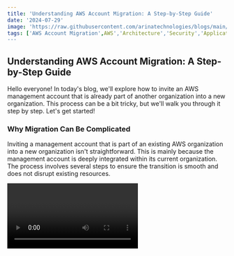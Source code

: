 ```yaml
---
title: 'Understanding AWS Account Migration: A Step-by-Step Guide'
date: '2024-07-29'
image: 'https://raw.githubusercontent.com/arinatechnologies/blogs/main/images/awsaccountmigration.webp'
tags: ['AWS Account Migration',AWS','Architecture','Security','Application/Data','Cost Optimization','Account Migration']
---
```


## Understanding AWS Account Migration: A Step-by-Step Guide

Hello everyone! In today's blog, we'll explore how to invite an AWS management account that is already part of another organization into a new organization. This process can be a bit tricky, but we'll walk you through it step by step. Let's get started!

### Why Migration Can Be Complicated

Inviting a management account that is part of an existing AWS organization into a new organization isn't straightforward. This is mainly because the management account is deeply integrated within its current organization. The process involves several steps to ensure the transition is smooth and does not disrupt existing resources.

<Video id="XoP8OkebjSk" title="Understanding AWS Account Migration: A Step-by-Step Guide" />

### Step-by-Step Process

#### 1. **Understanding the Current Setup**
![Current Setup](https://raw.githubusercontent.com/arinatechnologies/blogs/51ce31fcb238c54792ca31a4b414d2191ec9c528/images/awsaccountmigrationblogimages/currentsetup.webp)
You have an AWS account (Account A) that you wish to invite into a new organization. However, this account is a management account and is already part of another organization. 

#### 2. **Sending the Invitation**
![Sending the Invitation](https://raw.githubusercontent.com/arinatechnologies/blogs/51ce31fcb238c54792ca31a4b414d2191ec9c528/images/awsaccountmigrationblogimages/sendinginvitation.webp)
Initially, you might think of sending an invitation to this account directly. However, if the account is already a management account within another organization, it will not receive the invitation due to existing restrictions.

#### 3. **Removing the Management Account from Its Current Organization**
![Management Account](https://raw.githubusercontent.com/arinatechnologies/blogs/51ce31fcb238c54792ca31a4b414d2191ec9c528/images/awsaccountmigrationblogimages/managmentaccount.webp)
To proceed, you need to remove the management account from its current organization. Here's how you can do it:

- **Access the Management Account**: Log in to the management account that you want to migrate.
- **Delete the Organization**: Navigate to the settings section and opt to delete the organization. This action will not impact existing resources associated with the account. For instance, EC2 instances, security groups, and elastic IPs will remain intact.
  
  Ensure that all critical resources are noted and checked to confirm they will remain unaffected post-deletion.

#### 4. **Deleting the Organization**
![Deleting the Organization](https://raw.githubusercontent.com/arinatechnologies/blogs/51ce31fcb238c54792ca31a4b414d2191ec9c528/images/awsaccountmigrationblogimages/deltorganization.webp)
![Deleting the Organization](https://raw.githubusercontent.com/arinatechnologies/blogs/51ce31fcb238c54792ca31a4b414d2191ec9c528/images/awsaccountmigrationblogimages/deletingtheorganization.webp)
Type the organization ID when prompted and proceed to delete the organization. This step will disband the organization but will not affect the account's resources. This deletion is necessary to migrate the management account to another organization.

#### 5. **Accepting the Invitation**
![Accepting Invitation](https://raw.githubusercontent.com/arinatechnologies/blogs/51ce31fcb238c54792ca31a4b414d2191ec9c528/images/awsaccountmigrationblogimages/acceptinginvitation.webp)
Once the organization is deleted:
- **Check Invitations**: Go back to the account and check for the pending invitations.
- **Accept the Invitation**: You should now see the invitation from the new organization. Accept this invitation to complete the migration.

### Important Considerations

- **Resource Continuity**: Deleting the organization will not affect existing resources. It is crucial to verify this by checking resources like EC2 instances, security groups, etc., before and after the deletion.
- **Management Account Restrictions**: Management accounts have specific restrictions that require these steps to migrate them properly.
Ready to take your cloud infrastructure to the next level? Please reach out to us [ Contact Us](https://www.arinatechnologies.com/contact) <br/>
### Conclusion

Migrating an AWS management account to a new organization involves a detailed process of deleting the existing organization and accepting a new invitation. While this may seem complex, following these steps ensures a smooth transition without impacting your AWS resources.

We hope this guide was helpful. Don't forget to like, subscribe, and share our channel for more insightful content on AWS management and other cloud solutions.

# Other Blogs
[Read about how to simplify user notifications using AWS services](https://www.arinatechnologies.com/posts/user-notifications) <br/>
[A Detailed Overview Of AWS SES and Monitoring](https://www.arinatechnologies.com/posts/AWS%20SES)
